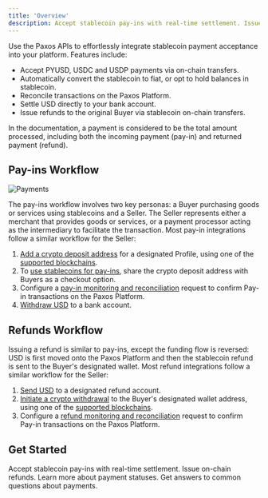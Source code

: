 ```yaml
---
title: 'Overview'
description: Accept stablecoin pay-ins with real-time settlement. Issue on-chain refunds.
---
```




Use the Paxos APIs to effortlessly integrate stablecoin payment acceptance into your platform.
Features include:

- Accept PYUSD, USDC and USDP payments via on-chain transfers.
- Automatically convert the stablecoin to fiat, or opt to hold balances in stablecoin.
- Reconcile transactions on the Paxos Platform.
- Settle USD directly to your bank account.
- Issue refunds to the original Buyer via stablecoin on-chain transfers.

<Tip>

In the documentation, a payment is considered to be the total amount processed, including both the incoming payment (pay-in) and returned payment (refund).

</Tip>

## Pay-ins Workflow

![Payments](/images/payments.png)

The pay-ins workflow involves two key personas: a Buyer purchasing goods or services using stablecoins and a Seller. 
The Seller represents either a merchant that provides goods or services, or a payment processor acting as the intermediary to facilitate the transaction.
Most pay-in integrations follow a similar workflow for the Seller:

1. [Add a crypto deposit address](/guides/payments/quickstart#pay-in-add-deposit-address) for a designated Profile, using one of the [supported blockchains](/guides/payments/faq#supported-assets).
1. To [use stablecoins for pay-ins](/guides/payments/quickstart#receive-payment), share the crypto deposit address with Buyers as a checkout option.<PaymentsConnectorTip />
1. Configure a [pay-in monitoring and reconciliation](/guides/payments/quickstart#pay-in-monitor-reconcile) request to confirm Pay-in transactions on the Paxos Platform.
1. [Withdraw USD](/guides/payments/quickstart#pay-in-withdraw-fiat) to a bank account.
## Refunds Workflow

Issuing a refund is similar to pay-ins, except the funding flow is reversed: USD is first moved onto the Paxos Platform and then the stablecoin refund is sent to the Buyer's designated wallet.
Most refund integrations follow a similar workflow for the Seller:

1. [Send USD](/guides/payments/quickstart#refund-fund-account) to a designated refund account.
1. [Initiate a crypto withdrawal](/guides/payments/quickstart#refund-initiate) to the Buyer's designated wallet address, using one of the [supported blockchains](/guides/payments/faq#supported-assets).
1. Configure a [refund monitoring and reconciliation](/guides/payments/quickstart#refund-monitor-reconcile) request to confirm Pay-in transactions on the Paxos Platform.
## Get Started

<CardGroup cols={2}>
  <Card title="Quickstart" href="/guides/payments/quickstart" icon="rocket">
    Accept stablecoin pay-ins with real-time settlement. Issue on-chain refunds.
  </Card>
  <Card title="Payments Statuses" href="/guides/payments/status" icon="list-check">
    Learn more about payment statuses.
  </Card>
  <Card title="Payments FAQ" href="/guides/payments/faq" icon="circle-question">
    Get answers to common questions about payments.
  </Card>
</CardGroup>
